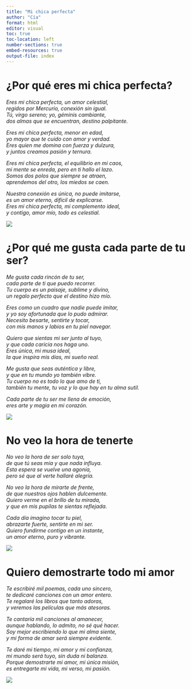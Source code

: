 ```yaml
---
title: "Mi chica perfecta"
author: "Cía"
format: html
editor: visual
toc: true
toc-location: left
number-sections: true
embed-resources: true
output-file: index
---
```


# ¿Por qué eres mi chica perfecta?

*Eres mi chica perfecta, un amor celestial,\
regidos por Mercurio, conexión sin igual.\
Tú, virgo sereno; yo, géminis cambiante,\
dos almas que se encuentran, destino palpitante.*

*Eres mi chica perfecta, menor en edad,\
yo mayor que te cuido con amor y verdad.\
Eres quien me domina con fuerza y dulzura,\
y juntos creamos pasión y ternura.*

*Eres mi chica perfecta, el equilibrio en mi caos,\
mi mente se enreda, pero en ti hallo el lazo.\
Somos dos polos que siempre se atraen,\
aprendemos del otro, los miedos se caen.*

*Nuestra conexión es única, no puede imitarse,\
es un amor eterno, difícil de explicarse.\
Eres mi chica perfecta, mi complemento ideal,\
y contigo, amor mío, todo es celestial.*

![](02.jpeg)

# ¿Por qué me gusta cada parte de tu ser?

*Me gusta cada rincón de tu ser,\
cada parte de ti que puedo recorrer.\
Tu cuerpo es un paisaje, sublime y divino,\
un regalo perfecto que el destino hizo mío.*

*Eres como un cuadro que nadie puede imitar,\
y yo soy afortunada que lo pudo admirar.\
Necesito besarte, sentirte y tocar,\
con mis manos y labios en tu piel navegar.*

*Quiero que sientas mi ser junto al tuyo,\
y que cada caricia nos haga uno.\
Eres única, mi musa ideal,\
la que inspira mis días, mi sueño real.*

*Me gusta que seas auténtica y libre,\
y que en tu mundo yo también vibre.\
Tu cuerpo no es todo lo que amo de ti,\
también tu mente, tu voz y lo que hay en tu alma sutil.*

*Cada parte de tu ser me llena de emoción,\
eres arte y magia en mi corazón.*

![](01.jpeg)

# No veo la hora de tenerte

*No veo la hora de ser solo tuya,\
de que tú seas mía y que nada influya.\
Esta espera se vuelve una agonía,\
pero sé que al verte hallaré alegría.*

*No veo la hora de mirarte de frente,\
de que nuestros ojos hablen dulcemente.\
Quiero verme en el brillo de tu mirada,\
y que en mis pupilas te sientas reflejada.*

*Cada día imagino tocar tu piel,\
abrazarte fuerte, sentirte en mi ser.\
Quiero fundirme contigo en un instante,\
un amor eterno, puro y vibrante.*

![](03.jpeg)

# Quiero demostrarte todo mi amor

*Te escribiré mil poemas, cada uno sincero,\
te dedicaré canciones con un amor entero.\
Te regalaré los libros que tanto adoras,\
y veremos las películas que más atesoras.*

*Te cantaría mil canciones al amanecer,\
aunque hablando, lo admito, no sé qué hacer.\
Soy mejor escribiendo lo que mi alma siente,\
y mi forma de amar será siempre evidente.*

*Te daré mi tiempo, mi amor y mi confianza,\
mi mundo será tuyo, sin duda ni balanza.\
Porque demostrarte mi amor, mi única misión,\
es entregarte mi vida, mi verso, mi pasión.*

![](05.jpeg)
